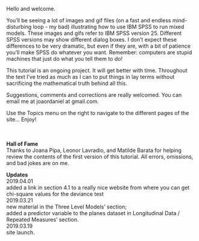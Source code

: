 Hello and welcome.  

You'll be seeing a lot of images and gif files (on a fast and endless mind-disturbing loop - my bad) illustrating how to use IBM SPSS to run mixed models. These images and gifs refer to IBM SPSS version 25. Different SPSS versions may show different dialog boxes. I don’t expect these differences to be very dramatic, but even if they are, with a bit of patience you’ll make SPSS do whatever you want. Remember: computers are stupid machines that just do what you tell them to do! 

This tutorial is an ongoing project. It will get better with time. Throughout the text I’ve tried as much as I can to put things in lay terms without sacrificing the mathematical truth behind all this.  

Suggestions, comments and corrections are really welcomed. You can email me at joaordaniel at gmail.com.  

Use the Topics menu on the right to navigate to the different pages of the site... Enjoy!  
&nbsp;  
&nbsp;  


**Hall of Fame**   
Thanks to Joana Pipa, Leonor Lavradio, and Matilde Barata for helping review the contents of the first version of this tutorial. All errors, omissions, and bad jokes are on me.   

**Updates**   
2019.04.01   
added a link in section 4.1 to a really nice website from where you can get chi-square values for the deviance test   
2019.03.21   
new material in the Three Level Models' section;   
added a predictor variable to the planes dataset in Longitudinal Data / Repeated Measures' section.   
2019.03.19   
site launch.   